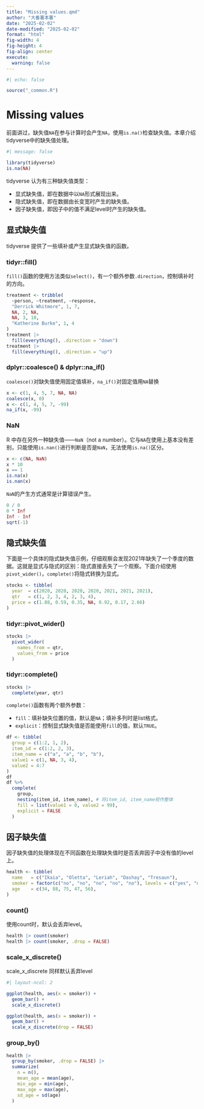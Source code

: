 ```yaml
---
title: "Missing values.qmd"
author: "大番薯本薯"
date: "2025-02-02"
date-modified: "2025-02-02"
format: "html"
fig-width: 4
fig-height: 4
fig-align: center
execute:
  warning: false
---
```

```r
#| echo: false

source("_common.R")
```

# Missing values

前面讲过，缺失值`NA`在参与计算时会产生`NA`，使用`is.na()`检查缺失值。本章介绍tidyverse中的缺失值处理。

```r
#| message: false

library(tidyverse)
is.na(NA)
```

tidyverse 认为有三种缺失值类型：

-   显式缺失值，即在数据中以`NA`形式展现出来。
-   隐式缺失值，即在数据由长变宽时产生的缺失值。
-   因子缺失值，即因子中的值不满足level时产生的缺失值。

## 显式缺失值

tidyverse 提供了一些填补或产生显式缺失值的函数。

### tidyr::fill()

`fill()`函数的使用方法类似`select()`，有一个额外参数`.direction`，控制填补时的方向。

```r
treatment <- tribble(
  ~person, ~treatment, ~response,
  "Derrick Whitmore", 1, 7,
  NA, 2, NA,
  NA, 3, 10,
  "Katherine Burke", 1, 4
)
treatment |>
  fill(everything(), .direction = "down")
treatment |>
  fill(everything(), .direction = "up")
```

### dplyr::coalesce() & dplyr::na_if()

`coalesce()`对缺失值使用固定值填补，`na_if()`对固定值用`NA`替换

```r
x <- c(1, 4, 5, 7, NA, NA)
coalesce(x, 0)
x <- c(1, 4, 5, 7, -99)
na_if(x, -99)
```

### NaN

R 中存在另外一种缺失值——`NaN`（not a number）。它与`NA`在使用上基本没有差别，只能使用`is.nan()`进行判断是否是`NaN`，无法使用`is.na()`区分。

```r
x <- c(NA, NaN)
x * 10
x == 1
is.na(x)
is.nan(x)
```

`NaN`的产生方式通常是计算错误产生。

```r
0 / 0
0 * Inf
Inf - Inf
sqrt(-1)
```

## 隐式缺失值

下面是一个具体的隐式缺失值示例，仔细观察会发现2021年缺失了一个季度的数据。这就是显式与隐式的区别：隐式直接丢失了一个观察。下面介绍使用`pivot_wider()`，`complete()`将隐式转换为显式。

```r
stocks <- tibble(
  year  = c(2020, 2020, 2020, 2020, 2021, 2021, 2021),
  qtr   = c(1, 2, 3, 4, 2, 3, 4),
  price = c(1.88, 0.59, 0.35, NA, 0.92, 0.17, 2.66)
)
```

### tidyr::pivot_wider()

```r
stocks |>
  pivot_wider(
    names_from = qtr,
    values_from = price
  )
```

### tidyr::complete()

```r
stocks |>
  complete(year, qtr)
```

`complete()`函数有两个额外参数：

-   `fill`：填补缺失位置的值，默认是`NA`；填补多列时是list格式。
-   `explicit`：控制显式缺失值是否能使用`fill`的值，默认`TRUE`。

```r
df <- tibble(
  group = c(1:2, 1, 2),
  item_id = c(1:2, 2, 3),
  item_name = c("a", "a", "b", "b"),
  value1 = c(1, NA, 3, 4),
  value2 = 4:7
)
df
df %>%
  complete(
    group,
    nesting(item_id, item_name), # 将item_id, item_name视作整体
    fill = list(value1 = 0, value2 = 99),
    explicit = FALSE
  )
```

## 因子缺失值

因子缺失值的处理体现在不同函数在处理缺失值时是否丢弃因子中没有值的level上。

```r
health <- tibble(
  name   = c("Ikaia", "Oletta", "Leriah", "Dashay", "Tresaun"),
  smoker = factor(c("no", "no", "no", "no", "no"), levels = c("yes", "no")),
  age    = c(34, 88, 75, 47, 56),
)
```

### count()

使用count时，默认会丢弃level。

```r
health |> count(smoker)
health |> count(smoker, .drop = FALSE)
```

### scale_x_discrete()

scale_x_discrete 同样默认丢弃level

```r
#| layout-ncol: 2

ggplot(health, aes(x = smoker)) +
  geom_bar() +
  scale_x_discrete()

ggplot(health, aes(x = smoker)) +
  geom_bar() +
  scale_x_discrete(drop = FALSE)
```

### group_by()

```r
health |>
  group_by(smoker, .drop = FALSE) |>
  summarize(
    n = n(),
    mean_age = mean(age),
    min_age = min(age),
    max_age = max(age),
    sd_age = sd(age)
  )
```
